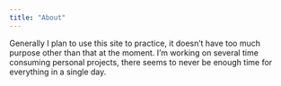 ```yaml
---
title: "About"
---
```


Generally I plan to use this site to practice, it doesn't have too much purpose other than that at the moment. I'm working on several time consuming personal projects, there seems to never be enough time for everything in a single day.
